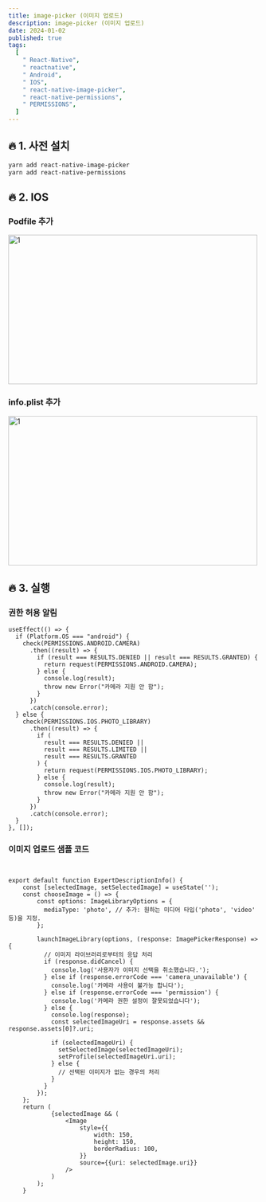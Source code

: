 ```yaml
---
title: image-picker (이미지 업로드)
description: image-picker (이미지 업로드)
date: 2024-01-02
published: true
tags:
  [
    " React-Native",
    " reactnative",
    " Android",
    " IOS",
    " react-native-image-picker",
    " react-native-permissions",
    " PERMISSIONS",
  ]
---
```


## **🔥 1. 사전 설치**

```bash
yarn add react-native-image-picker
yarn add react-native-permissions
```

## **🔥 2. IOS**

### **Podfile 추가**

<Image
  width="500"
  height="300"
  alt="1"
  src="https://github.com/kdn0325/kdn0325.github.io/assets/91298955/883d41c4-9b23-42ea-929f-50e4da2eab27"
/>

### **info.plist 추가**

<Image
  width="500"
  height="300"
  alt="1"
  src="https://github.com/kdn0325/kdn0325.github.io/assets/91298955/ac6178c7-07fc-4d25-b95f-e335512cb356"
/>

## **🔥 3. 실행**

### **권한 허용 알림**

```tsx
useEffect(() => {
  if (Platform.OS === "android") {
    check(PERMISSIONS.ANDROID.CAMERA)
      .then((result) => {
        if (result === RESULTS.DENIED || result === RESULTS.GRANTED) {
          return request(PERMISSIONS.ANDROID.CAMERA);
        } else {
          console.log(result);
          throw new Error("카메라 지원 안 함");
        }
      })
      .catch(console.error);
  } else {
    check(PERMISSIONS.IOS.PHOTO_LIBRARY)
      .then((result) => {
        if (
          result === RESULTS.DENIED ||
          result === RESULTS.LIMITED ||
          result === RESULTS.GRANTED
        ) {
          return request(PERMISSIONS.IOS.PHOTO_LIBRARY);
        } else {
          console.log(result);
          throw new Error("카메라 지원 안 함");
        }
      })
      .catch(console.error);
  }
}, []);
```

### **이미지 업로드 샘플 코드**

```tsx


export default function ExpertDescriptionInfo() {
    const [selectedImage, setSelectedImage] = useState('');
    const chooseImage = () => {
        const options: ImageLibraryOptions = {
          mediaType: 'photo', // 추가: 원하는 미디어 타입('photo', 'video' 등)을 지정.
        };

        launchImageLibrary(options, (response: ImagePickerResponse) => {
          // 이미지 라이브러리로부터의 응답 처리
          if (response.didCancel) {
            console.log('사용자가 이미지 선택을 취소했습니다.');
          } else if (response.errorCode === 'camera_unavailable') {
            console.log('카메라 사용이 불가능 합니다');
          } else if (response.errorCode === 'permission') {
            console.log('카메라 권한 설정이 잘못되었습니다');
          } else {
            console.log(response);
            const selectedImageUri = response.assets && response.assets[0]?.uri;

            if (selectedImageUri) {
              setSelectedImage(selectedImageUri);
              setProfile(selectedImageUri.uri);
            } else {
              // 선택된 이미지가 없는 경우의 처리
            }
          }
        });
    };
    return (
            {selectedImage && (
                <Image
                    style={{
                        width: 150,
                        height: 150,
                        borderRadius: 100,
                    }}
                    source={{uri: selectedImage.uri}}
                />
            )
        );
    }
```
